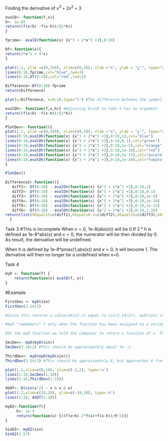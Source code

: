 
Finding the derivative of $x^3 + 2x^2 +3$
```r
evalD<- function(f,x){
h<- 1e-03
return((f(x+h) -f(x-h))/(2*h))
}
```

```r
fprime<- evalD(function(x) {x^3 + 2*x^2 +3},0:10)
```

```r
Df<-function(x){
return(3*x^2 + 4*x)
}
```
```r
plot(1:2, ylim =c(0,350), xlim=c(0,10), xlab ="x", ylab = "y'", type="n")
lines(0:10,fprime,col="blue",lwd=3)
lines(0:10,Df(0:10),col="red",lwd=2)
```

```r
Difference<-Df(0:10)-fprime
return(Difference)

plot(y=Difference, x=0:10,type="l") #The difference between the symbolic and finite-difference derviative is neglible, so it is a good approximation.

```

```r
evalDh<- function(f,x,h){ #Adjusting EvalD to take h has an argument
return((f(x+h) -f(x-h))/(2*h))
}
```


```r
PlotDev<- function(){
plot(1:2, ylim =c(0,350), xlim=c(0,10), xlab ="x", ylab = "y'", type="n")
lines(0:10,evalDh(function(x) {x^3 + 2*x^2 +3},0:10,1),col="blue")
lines(0:10,evalDh(function(x) {x^3 + 2*x^2 +3},0:10,0.1),col="green")
lines(0:10,evalDh(function(x) {x^3 + 2*x^2 +3},0:10,1e-5),col="orange")
lines(0:10,evalDh(function(x) {x^3 + 2*x^2 +3},0:10,1e-10),col="red")
lines(0:10,evalDh(function(x) {x^3 + 2*x^2 +3},0:10,1e-15),col="purple")
lines(0:10,evalDh(function(x) {x^3 + 2*x^2 +3},0:10,1e-20),col="tomato")
}
```

```r
PlotDev()
```

```r
Difference2<-function(){
   diff1<- Df(0:10) - evalDh(function(x) {x^3 + 2*x^2 +3},0:10,1)
   diff2<- Df(0:10) - evalDh(function(x) {x^3 + 2*x^2 +3},0:10,0.1)
   diff3<- Df(0:10) - evalDh(function(x) {x^3 + 2*x^2 +3},0:10,1e-5)
   diff4<- Df(0:10) - evalDh(function(x) {x^3 + 2*x^2 +3},0:10,1e-10)
   diff5<- Df(0:10) - evalDh(function(x) {x^3 + 2*x^2 +3},0:10,1e-15)
   diff6<- Df(0:10) - evalDh(function(x) {x^3 + 2*x^2 +3},0:10,1-20)
return(list(hEquals1=c(diff1),hEquals0.1=c(diff2),hEquals5=c(diff3),hEquals10=c(diff4),hEquals10=c(diff5),hequals20=c(diff6))) #1e-5 is the best
  }
```
 

 Task 3 #This is incomplete
When $x=0$, 1e-8(abs(x)) will be 0.If $2*h$ is defined as 1e-8*abs(x) and $x = 0$, the numerator will be then divided by 0. As result, the derivative will be undefined.

When h is defined by 1e-8*pmax(1,abs(x)) and $x=0$, h will become 1. The derivative will then no longer be a undefined when x=0.

 Task 4
```r
myD <- function(f) {
    return(function(x) evalD(f, x))
}
```

#Example
```r
FirstDev <- myD(sin)
FirstDev(3.14/2) 

#Since this returns a value(which is equal to sin(3.14/2)), myD(sin) returns a function.

#myD "remembers" f only when the function has been assigned to a variable and then that variable will act as a function. 

#In the myD function we told the computer to return a function of x. The function, evalD(f,x), will then only accept a single numerical argument,x, and return the derivative at the point in the function,f.

```

```r
SecDev<- myD(myD(sin))
SecDev(3.14/2) #This should be approximately equal to -1.

ThirdDev<- myD(myD(myD(sin)))
ThirdDev(3.14/2) #This should be approximately 0, but approaches 0 from a negative value.

plot(1:2,xlim=c(0,10), ylim=c(-2,2), type='n')
lines(1:10,SecDev(1:10))
lines(1:10,ThirdDev(1:10))
```

```r
dddf<- D(sin(x^2) ~ x & x & x)
plot(1:2,xlim=c(20,20), ylim=c(-10,10), type='n')
lines(1:10, dddf(1:10))
```

```r
myD2<-function(f){
     h<- 1e-5
     return(function(x) {((f(x+h)-2*f(x)+f(x-h))/h^2)})
}
```

```r
SinD2<- myD2(sin)
SinD2(1.57)
```
